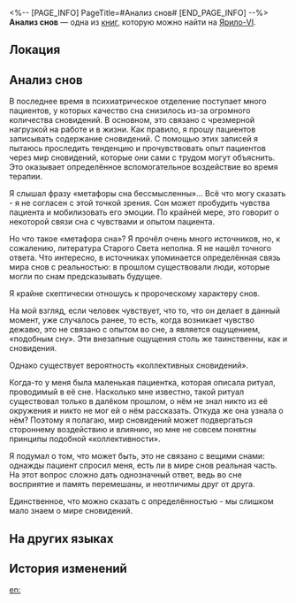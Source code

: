 <%-- [PAGE_INFO]
PageTitle=#Анализ снов#
[END_PAGE_INFO] --%>
{{Дополнить}}
{{Книга Инфобокс
|id           = 031
|Название     = 
|Изображение  = Иконка Книга.png
|Мир          = Ярило-VI
|Томов        = 1
|Автор        = <!--нужно добавить-->
|Описание     = Рукописные заметки психиатра. Насколько правдоподобны сны?
|Том1         = {{tx}}
|Источник1    = {{tx|Отсутствует источник}}
|Персонажи    = 
|Фракции      = 
}}
'''Анализ снов''' — одна из [[Книги|книг]], которую можно найти на [[Ярило-VI]].

==Локация==
{{Отметка карты|<!--название карты-->|<!--id отметки-->}}

==Анализ снов==
В последнее время в психиатрическое отделение поступает много пациентов, у которых качество сна снизилось из-за огромного количества сновидений. В основном, это связано с чрезмерной нагрузкой на работе и в жизни. Как правило, я прошу пациентов записывать содержание сновидений. С помощью этих записей я пытаюсь проследить тенденцию и прочувствовать опыт пациентов через мир сновидений, которые они сами с трудом могут объяснить. Это оказывает определённое вспомогательное воздействие во время терапии.

Я слышал фразу «метафоры сна бессмысленны»... Всё что могу сказать - я не согласен с этой точкой зрения. Сон может пробудить чувства пациента и мобилизовать его эмоции. По крайней мере, это говорит о некоторой связи сна с чувствами и опытом пациента.

Но что такое «метафора сна»? Я прочёл очень много источников, но, к сожалению, литература Старого Света неполна. Я не нашёл точного ответа. Что интересно, в источниках упоминается определённая связь мира снов с реальностью: в прошлом существовали люди, которые могли по снам предсказывать будущее.

Я крайне скептически отношусь к пророческому характеру снов.

На мой взгляд, если человек чувствует, что то, что он делает в данный момент, уже случалось ранее, то есть, когда возникает чувство дежавю, это не связано с опытом во сне, а является ощущением, «подобным сну». Эти внезапные ощущения столь же таинственны, как и сновидения.

Однако существует вероятность «коллективных сновидений».

Когда-то у меня была маленькая пациентка, которая описала ритуал, проводимый в её сне. Насколько мне известно, такой ритуал существовал только в далёком прошлом, о нём не знал никто из её окружения и никто не мог ей о нём рассказать. Откуда же она узнала о нём? Поэтому я полагаю, мир сновидений может подвергаться стороннему воздействию и влиянию, но мне не совсем понятны принципы подобной «коллективности».

Я подумал о том, что может быть, это не связано с вещими снами: однажды пациент спросил меня, есть ли в мире снов реальная часть. На этот вопрос сложно дать однозначный ответ, ведь во сне восприятие и память перемешаны, и неотличимы друг от друга.

Единственное, что можно сказать с определённостью - мы слишком мало знаем о мире сновидений.

==На других языках==
{{На других языках
|en   = Dreamland Analysis
|zhs  = 关于梦境分析
|zht  = 關於夢境分析
|ja   = 夢の世界に関する分析
|ko   = 꿈세계에 대한 분석
|es   = Sobre el análisis de los sueños
|fr   = Analyse du pays des rêves
|ru   = Анализ снов
|th   = การวิเคราะห์ความฝัน
|vi   = Phân Tích Giấc Mơ
|de   = Traumanalyse
|id   = Analisis Dreamland
|pt   = Análise da Terra dos Sonhos
}}

==История изменений==
{{История изменений|3.5}}

[[en:]]